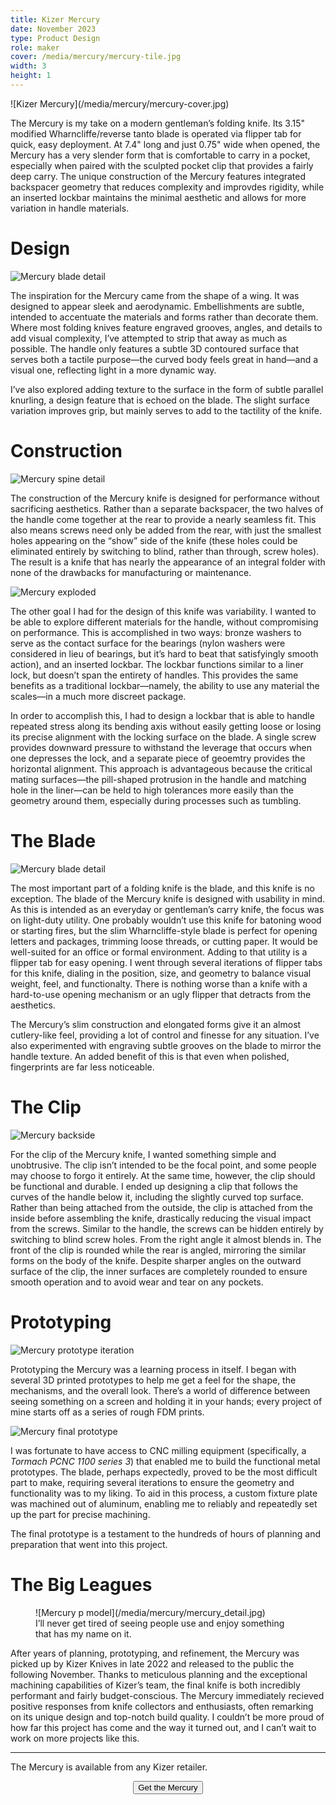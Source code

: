 ```yaml
---
title: Kizer Mercury
date: November 2023
type: Product Design
role: maker
cover: /media/mercury/mercury-tile.jpg
width: 3
height: 1
---
```


<Full>
  ![Kizer Mercury](/media/mercury/mercury-cover.jpg)
</Full>

The Mercury is my take on a modern gentleman&rsquo;s folding knife. Its 3.15" modified Wharncliffe/reverse tanto blade is operated via flipper tab for quick, easy deployment. At 7.4" long and just 0.75" wide when opened, the Mercury has a very slender form that is comfortable to carry in a pocket, especially when paired with the sculpted pocket clip that provides a fairly deep carry. The unique construction of the Mercury features integrated backspacer geometry that reduces complexity and improvdes rigidity, while an inserted lockbar maintains the minimal aesthetic and allows for more variation in handle materials.

# Design

<Wide>![Mercury blade detail](/media/mercury/mercury_front.jpg)</Wide>

The inspiration for the Mercury came from the shape of a wing. It was designed to appear sleek and aerodynamic. Embellishments are subtle, intended to accentuate the materials and forms rather than decorate them. Where most folding knives feature engraved grooves, angles, and details to add visual complexity, I&rsquo;ve attempted to strip that away as much as possible. The handle only features a subtle 3D contoured surface that serves both a tactile purpose—the curved body feels great in hand—and a visual one, reflecting light in a more dynamic way.

I&rsquo;ve also explored adding texture to the surface in the form of subtle parallel knurling, a design feature that is echoed on the blade. The slight surface variation improves grip, but mainly serves to add to the tactility of the knife.

# Construction

<Wide>![Mercury spine detail](/media/mercury/mercury-construction.jpg)</Wide>

The construction of the Mercury knife is designed for performance without sacrificing aesthetics. Rather than a separate backspacer, the two halves of the handle come together at the rear to provide a nearly seamless fit. This also means screws need only be added from the rear, with just the smallest holes appearing on the “show” side of the knife (these holes could be eliminated entirely by switching to blind, rather than through, screw holes). The result is a knife that has nearly the appearance of an integral folder with none of the drawbacks for manufacturing or maintenance.

<Wide>![Mercury exploded](/media/mercury/mercury_exploded.png)</Wide>

The other goal I had for the design of this knife was variability. I wanted to be able to explore different materials for the handle, without compromising on performance. This is accomplished in two ways: bronze washers to serve as the contact surface for the bearings (nylon washers were considered in lieu of bearings, but it&rsquo;s hard to beat that satisfyingly smooth action), and an inserted lockbar. The lockbar functions similar to a liner lock, but doesn&rsquo;t span the entirety of handles. This provides the same benefits as a traditional lockbar—namely, the ability to use any material the scales—in a much more discreet package.

In order to accomplish this, I had to design a lockbar that is able to handle repeated stress along its bending axis without easily getting loose or losing its precise alignment with the locking surface on the blade. A single screw provides downward pressure to withstand the leverage that occurs when one depresses the lock, and a separate piece of geoemtry provides the horizontal alignment. This approach is advantageous because the critical mating surfaces—the pill-shaped protrusion in the handle and matching hole in the liner—can be held to high tolerances more easily than the geometry around them, especially during processes such as tumbling.

# The Blade

<Wide>![Mercury blade detail](/media/mercury/mercury-blade.jpg)</Wide>

The most important part of a folding knife is the blade, and this knife is no exception. The blade of the Mercury knife is designed with usability in mind. As this is intended as an everyday or gentleman&rsquo;s carry knife, the focus was on light-duty utility. One probably wouldn&rsquo;t use this knife for batoning wood or starting fires, but the slim Wharncliffe-style blade is perfect for opening letters and packages, trimming loose threads, or cutting paper. It would be well-suited for an office or formal environment. Adding to that utility is a flipper tab for easy opening. I went through several iterations of flipper tabs for this knife, dialing in the position, size, and geometry to balance visual weight, feel, and functionalty. There is nothing worse than a knife with a hard-to-use opening mechanism or an ugly flipper that detracts from the aesthetics.

The Mercury&rsquo;s slim construction and elongated forms give it an almost cutlery-like feel, providing a lot of control and finesse for any situation. I&rsquo;ve also experimented with engraving subtle grooves on the blade to mirror the handle texture. An added benefit of this is that even when polished, fingerprints are far less noticeable.

# The Clip

<Wide>![Mercury backside](/media/mercury/mercury_backside.jpg)</Wide>

For the clip of the Mercury knife, I wanted something simple and unobtrusive. The clip isn&rsquo;t intended to be the focal point, and some people may choose to forgo it entirely. At the same time, however, the clip should be functional and durable. I ended up designing a clip that follows the curves of the handle below it, including the slightly curved top surface. Rather than being attached from the outside, the clip is attached from the inside before assembling the knife, drastically reducing the visual impact from the screws. Similar to the handle, the screws can be hidden entirely by switching to blind screw holes. From the right angle it almost blends in. The front of the clip is rounded while the rear is angled, mirroring the similar forms on the body of the knife. Despite sharper angles on the outward surface of the clip, the inner surfaces are completely rounded to ensure smooth operation and to avoid wear and tear on any pockets.

# Prototyping

<Wide>![Mercury prototype iteration](/media/mercury/mercury_prototype_iteration.jpg)</Wide>

Prototyping the Mercury was a learning process in itself. I began with several 3D printed prototypes to help me get a feel for the shape, the mechanisms, and the overall look. There&rsquo;s a world of difference between seeing something on a screen and holding it in your hands; every project of mine starts off as a series of rough FDM prints.

<Wide>![Mercury final prototype](/media/mercury/mercury_prototype.jpg)</Wide>

I was fortunate to have access to CNC milling equipment (specifically, a _Tormach PCNC 1100 series 3_) that enabled me to build the functional metal prototypes. The blade, perhaps expectedly, proved to be the most difficult part to make, requiring several iterations to ensure the geometry and functionality was to my liking. To aid in this process, a custom fixture plate was machined out of aluminum, enabling me to reliably and repeatedly set up the part for precise machining.

The final prototype is a testament to the hundreds of hours of planning and preparation that went into this project.

# The Big Leagues

<Figure>
  ![Mercury p model](/media/mercury/mercury_detail.jpg)
  <figcaption>
    I&rsquo;ll never get tired of seeing people use and enjoy something that has my name on it.
  </figcaption>
</Figure>

After years of planning, prototyping, and refinement, the Mercury was picked up by Kizer Knives in late 2022 and released to the public the following November. Thanks to meticulous planning and the exceptional machining capabilities of Kizer&rsquo;s team, the final knife is both incredibly performant and fairly budget-conscious. The Mercury immediately recieved positive responses from knife collectors and enthusiasts, often remarking on its unique design and top-notch build quality. I couldn&rsquo;t be more proud of how far this project has come and the way it turned out, and I can&rsquo;t wait to work on more projects like this.

***

The Mercury is available from any Kizer retailer.

<Center>
  <Button href="https://www.kizerknives.com/products/mercury-ki3645a1">Get the Mercury</Button>
</Center>